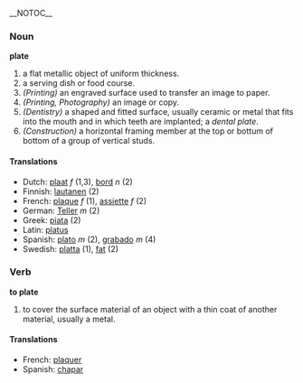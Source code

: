 __NOTOC__
=== Noun  ===
'''plate'''

# a flat metallic object of uniform thickness.
# a serving dish or food course.
# ''(Printing)'' an engraved surface used to transfer an image to paper.
# ''(Printing, Photography)'' an image or copy.
# ''(Dentistry)'' a shaped and fitted surface, usually ceramic or metal that fits into the mouth and in which teeth are implanted; a ''dental plate''.
# ''(Construction)'' a horizontal framing member at the top or bottum of bottom of a group of vertical studs.

==== Translations ====
*Dutch: [[plaat]] ''f'' (1,3), [[bord]] ''n'' (2)
*Finnish: [[lautanen]] (2)
*French: [[plaque]] ''f'' (1), [[assiette]] ''f'' (2)
*German: [[Teller]] ''m'' (2)
*Greek: [[piata]] (2)
*Latin: [[platus]]
*Spanish: [[plato]] ''m'' (2), [[grabado]] ''m'' (4)
*Swedish: [[platta]] (1), [[fat]] (2)

=== Verb ===
'''to plate'''

# to cover the surface material of an object with a thin coat of another material, usually a metal.

==== Translations ====
*French: [[plaquer]]
*Spanish: [[chapar]]